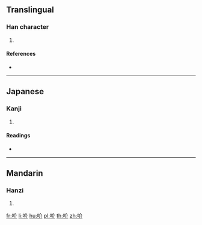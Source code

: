 ==Translingual==

===Han character===
{{Han char|rn=30|rad=口|as=04|sn=7|four=68020|canj=ROLL|ids=⿰口介}}

# {{defn|Han|sort=口04}}

====References====
* {{Han ref|kx=0177.280|dkj=03337|dj=0395.090|hdz=10591.070|uh=5424|ud=21540|bh=CAA5|bd=51877}}

----

==Japanese==

===Kanji===
{{ja-kanji|grade=|rs=口04}}

# {{defn|lang=ja|sort=口04}}

====Readings====
* {{ja-readings|on=[[かい]] (kai), [[け]] (ke), [[か]] (ka)|kun=[[こえ]] (koe)}}

----

==Mandarin==

===Hanzi===
{{cmn-hanzi|pin=[[jiè]] ([[jie4]])|wg=chieh<sup>4</sup>}}

# {{defn|lang=cmn|sort=口04}}

[[fr:吤]]
[[li:吤]]
[[hu:吤]]
[[pl:吤]]
[[th:吤]]
[[zh:吤]]